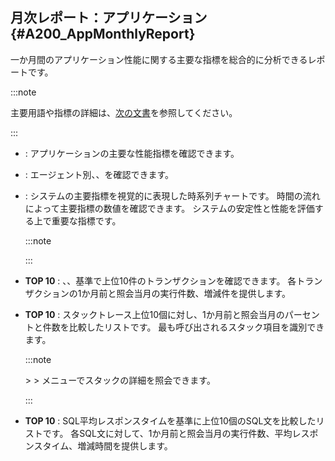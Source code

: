 
## 月次レポート：アプリケーション {#A200_AppMonthlyReport}

一か月間のアプリケーション性能に関する主要な指標を総合的に分析できるレポートです。

:::note

主要用語や指標の詳細は、[次の文書](#metricdesc)を参照してください。

:::

- <Cmdname sid="overview" className="b600" report />: アプリケーションの主要な性能指標を確認できます。

- <Cmdname sid="application_summary" className="b600" report/>: エージェント別<Cmdname sid="ip_address" className="b600" report/>、<Cmdname sid="os_info" className="b600" report/>、<Cmdname sid="operating_rate" className="b600" report/>を確認できます。

- <Cmdname sid="performance_trend_chart" className="b600" report/>: システムの主要指標を視覚的に表現した時系列チャートです。 時間の流れによって主要指標の数値を確認できます。 システムの安定性と性能を評価する上で重要な指標です。

  :::note

  <Csvdownload />

  :::

- <Cmdname sid="transaction" className="b600" report/> **TOP 10** <Cmdname sid="comparison" className="b600" report/>: <Cmdname sid="txcount" className="b600" report/>、<Cmdname sid="error_cnt" className="b600" report/>、<Cmdname sid="res_time_avg" className="b600" report/>基準で上位10件のトランザクションを確認できます。 各トランザクションの1か月前と照会当月の実行件数、増減件を提供します。

- <Cmdname sid="top_stack" className="b600" report/> **TOP 10** <Cmdname sid="comparison" className="b600" report/>: スタックトレース上位10個に対し、1か月前と照会当月のパーセントと件数を比較したリストです。 最も呼び出されるスタック項目を識別できます。

  :::note

  <Cmdname sid="side_analysis" className="uitext" /> &gt; <Cmdname sid="side_stack" className="uitext" /> &gt; <Cmdname sid="topstack" className="uitext" />メニューでスタックの詳細を照会できます。

  :::

- <Cmdname sid="sql_res_time" className="b600" report/> **TOP 10** <Cmdname sid="comparison" className="b600" report/>: SQL平均レスポンスタイムを基準に上位10個のSQL文を比較したリストです。 各SQL文に対して、1か月前と照会当月の実行件数、平均レスポンスタイム、増減時間を提供します。
